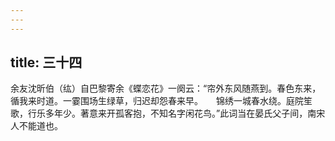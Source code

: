 ```yaml
---
---
---
```

title: 三十四
---




余友沈昕伯（纮）自巴黎寄余《蝶恋花》一阕云：“帘外东风随燕到。春色东来，循我来时道。一霎围场生绿草，归迟却怨春来早。　　锦绣一城春水绕。庭院笙歌，行乐多年少。著意来开孤客抱，不知名字闲花鸟。”此词当在晏氏父子间，南宋人不能道也。